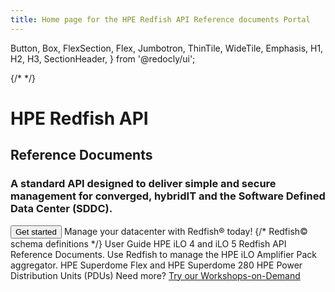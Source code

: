 ```yaml
---
title: Home page for the HPE Redfish API Reference documents Portal
---
```



  Button,
  Box,
  FlexSection,
  Flex,
  Jumbotron,
  ThinTile,
  WideTile,
  Emphasis,
  H1,
  H2,
  H3,
  SectionHeader,
} from '@redocly/ui';





<Jumbotron bgImage={hpeElement}>
  {/* <NavBar location={props.location} standalone={false} /> */}
  <Flex width="40%" ml={150}  flexDirection="column" alignContent="flex-start" alignItems="flex-start">
      <H1>HPE Redfish API</H1>
      <H2>Reference Documents</H2>
      <H3>A standard API designed to deliver simple
        and secure management for converged,
        hybridIT and the Software Defined Data
        Center (SDDC).
      </H3>
  </Flex>

  
  
  <Flex p={20} justifyContent="center">
    <Button inversed transparent large to="docs/index.md">
      Get started
    </Button>
  </Flex>
</Jumbotron>



<Box my={25}>
  <SectionHeader>
    Manage your datacenter with <Emphasis>Redfish®</Emphasis> today!
  </SectionHeader>
  <FlexSection justifyContent="space-around" flexWrap="wrap">
    {/*
    <ThinTile to="docs/DMTF/index.md" icon={RedfishIcon} header="DMTF Redfish® service">
        Redfish© schema definitions
    </ThinTile>
    */}
    <ThinTile to="docs/iLOrestUserGuide/index.md" icon={iLOrestIcon} header="HPE RESTful Interface Tool">
        User Guide
    </ThinTile>
    <ThinTile to="docs/iLOs/index.md" icon={iloIcon} header="HPE Insight Lights Out (iLOs)">
        HPE iLO 4 and iLO 5 Redfish API Reference Documents.
    </ThinTile>
    <ThinTile to="docs/iLOAmplifierPack/index.md" icon={iloAmplifierPackIcon} header="iloAmplifierPack">
        Use Redfish to manage the HPE iLO Amplifier Pack aggregator.
    </ThinTile>
    <ThinTile to="docs/superdome/index.md" icon={superdomeIcon} header="HPE Superdome family">
        HPE Superdome Flex and HPE Superdome 280
    </ThinTile>
    <ThinTile to="docs/PDUs/index.md" icon={pduIcon} header="HPE Power Distribution Units">
        HPE Power Distribution Units (PDUs)
    </ThinTile>
  </FlexSection>
  <SectionHeader>
    <Emphasis>Need more? </Emphasis>
    <a href="https://developer.hpe.com/" target="_blank">Try our Workshops-on-Demand</a>
  </SectionHeader>
</Box>

